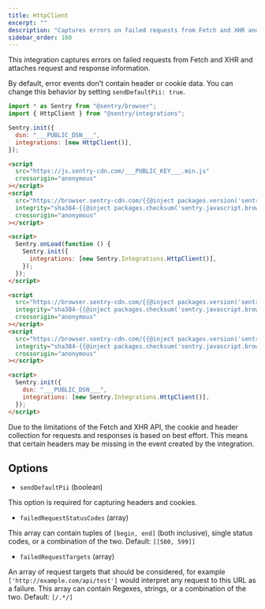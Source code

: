 ```yaml
---
title: HttpClient
excerpt: ""
description: "Captures errors on failed requests from Fetch and XHR and attaches request and response information."
sidebar_order: 100
---
```


This integration captures errors on failed requests from Fetch and XHR and attaches request and response information.

By default, error events don't contain header or cookie data. You can change this behavior by setting `sendDefaultPii: true`.

```javascript {tabTitle: ESM}
import * as Sentry from "@sentry/browser";
import { HttpClient } from "@sentry/integrations";

Sentry.init({
  dsn: "___PUBLIC_DSN___",
  integrations: [new HttpClient()],
});
```

```html {tabTitle: Loader}
<script
  src="https://js.sentry-cdn.com/___PUBLIC_KEY___.min.js"
  crossorigin="anonymous"
></script>
<script
  src="https://browser.sentry-cdn.com/{{@inject packages.version('sentry.javascript.browser') }}/httpclient.min.js"
  integrity="sha384-{{@inject packages.checksum('sentry.javascript.browser', 'httpclient.min.js', 'sha384-base64') }}"
  crossorigin="anonymous"
></script>

<script>
  Sentry.onLoad(function () {
    Sentry.init({
      integrations: [new Sentry.Integrations.HttpClient()],
    });
  });
</script>
```

```html {tabTitle: CDN}
<script
  src="https://browser.sentry-cdn.com/{{@inject packages.version('sentry.javascript.browser') }}/bundle.tracing.min.js"
  integrity="sha384-{{@inject packages.checksum('sentry.javascript.browser', 'bundle.tracing.min.js', 'sha384-base64') }}"
  crossorigin="anonymous"
></script>
<script
  src="https://browser.sentry-cdn.com/{{@inject packages.version('sentry.javascript.browser') }}/httpclient.min.js"
  integrity="sha384-{{@inject packages.checksum('sentry.javascript.browser', 'httpclient.min.js', 'sha384-base64') }}"
  crossorigin="anonymous"
></script>

<script>
  Sentry.init({
    dsn: "___PUBLIC_DSN___",
    integrations: [new Sentry.Integrations.HttpClient()],
  });
</script>
```

<Alert level="warning" title="Note">

Due to the limitations of the Fetch and XHR API, the cookie and header collection for requests and responses is based on best effort. This means that certain headers may be missing in the event created by the integration.

</Alert>

## Options

- `sendDefaultPii` (boolean)

This option is required for capturing headers and cookies.

- `failedRequestStatusCodes` (array)

This array can contain tuples of `[begin, end]` (both inclusive),
single status codes, or a combination of the two.
Default: `[[500, 599]]`

- `failedRequestTargets` (array)

An array of request targets that should be considered, for example `['http://example.com/api/test']` would interpret any request to this URL as a failure. This array can contain Regexes, strings, or a combination of the two.
Default: `[/.*/]`
